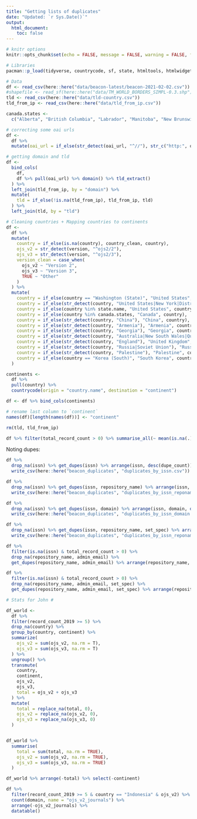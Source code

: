 ```yaml
---
title: "Getting lists of duplicates"
date: "Updated: `r Sys.Date()`"
output:
  html_document:
    toc: false
---
```



```r
# knitr options
knitr::opts_chunk$set(echo = FALSE, message = FALSE, warning = FALSE, fig.retina = 4)
```


```r
# Libraries
pacman::p_load(tidyverse, countrycode, sf, state, htmltools, htmlwidgets, urltools, janitor, DT, RColorBrewer, plotly)

# Data
df <- read_csv(here::here("data/beacon-latest/beacon-2021-02-02.csv"))
#shapefile <- read_sf(here::here("data/TM_WORLD_BORDERS_SIMPL-0.3.shp"))
tld <- read_csv(here::here("data/tld-country.csv"))
tld_from_ip <- read_csv(here::here("data/tld_from_ip.csv"))

canada.states <- 
  c("Alberta", "British Columbia", "Labrador", "Manitoba", "New Brunswick", "Newfoundland", "Nova Scotia", "Nunavut", "North West Terr.", "Ontario", "Prince Edward Is.", "Québec (Province)", "Saskatchewan", "Yukon")
```


```r
# correcting some oai urls
df <- 
  df %>% 
  mutate(oai_url = if_else(str_detect(oai_url, "^//"), str_c("http:", oai_url), oai_url))
```


```r
# getting domain and tld
df <- 
  bind_cols(
    df,
    df %>% pull(oai_url) %>% domain() %>% tld_extract()
  ) %>% 
  left_join(tld_from_ip, by = "domain") %>%
  mutate(
    tld = if_else(!is.na(tld_from_ip), tld_from_ip, tld)
  ) %>%
  left_join(tld, by = "tld")
```


```r
# Cleaning countries + Mapping countries to continents
df <-
  df %>% 
  mutate(
    country = if_else(is.na(country), country_clean, country),
    ojs_v2 = str_detect(version, "^ojs2/2"),
    ojs_v3 = str_detect(version, "^ojs2/3"),
    version_clean = case_when(
      ojs_v2 ~ "Version 2",
      ojs_v3 ~ "Version 3",
      TRUE ~ "Other"
    )
  ) %>% 
  mutate(
    country = if_else(country == "Washington (State)", "United States", country),
    country = if_else(str_detect(country, "United States|New York|District of Columbia"), "United States", country),
    country = if_else(country %in% state.name, "United States", country),
    country = if_else(country %in% canada.states, "Canada", country),
    country = if_else(str_detect(country, "China"), "China", country),
    country = if_else(str_detect(country, "Armenia"), "Armenia", country),
    country = if_else(str_detect(country, "Georgia"), "Georgia", country),
    country = if_else(str_detect(country, "Australia|New South Wales|Queensland|Victoria"), "Australia", country),
    country = if_else(str_detect(country, "England"), "United Kingdom", country),
    country = if_else(str_detect(country, "Russia|Soviet Union"), "Russia", country),
    country = if_else(str_detect(country, "Palestine"), "Palestine", country),
    country = if_else(country == "Korea (South)", "South Korea", country)
  )

continents <-
  df %>%
  pull(country) %>% 
  countrycode(origin = "country.name", destination = "continent")

df <- df %>% bind_cols(continents)

# rename last column to `continent`
names(df)[length(names(df))] <- "continent"

rm(tld, tld_from_ip)

df %>% filter(total_record_count > 0) %>% summarise_all(~ mean(is.na(.)))
```


Noting dupes:

```r
df %>% 
  drop_na(issn) %>% get_dupes(issn) %>% arrange(issn, desc(dupe_count)) %>% 
  write_csv(here::here("beacon_duplicates", "duplicates_by_issn.csv"))

df %>% 
  drop_na(issn) %>% get_dupes(issn, repository_name) %>% arrange(issn, repository_name, desc(dupe_count)) %>% 
  write_csv(here::here("beacon_duplicates", "duplicates_by_issn_reponame.csv"))

df %>% 
  drop_na(issn) %>% get_dupes(issn, domain) %>% arrange(issn, domain, desc(dupe_count)) %>% 
  write_csv(here::here("beacon_duplicates", "duplicates_by_issn_domain.csv"))
```


```r
df %>% 
  drop_na(issn) %>% get_dupes(issn, repository_name, set_spec) %>% arrange(issn, repository_name, set_spec, desc(dupe_count)) %>% 
  write_csv(here::here("beacon_duplicates", "duplicates_by_issn_reponame_setspec.csv"))

df %>% 
  filter(is.na(issn) & total_record_count > 0) %>% 
  drop_na(repository_name, admin_email) %>% 
  get_dupes(repository_name, admin_email) %>% arrange(repository_name, admin_email, desc(dupe_count))

df %>% 
  filter(is.na(issn) & total_record_count > 0) %>% 
  drop_na(repository_name, admin_email, set_spec) %>% 
  get_dupes(repository_name, admin_email, set_spec) %>% arrange(repository_name, admin_email, set_spec, desc(dupe_count))
```



```r
# Stats for John #

df_world <-
  df %>%
  filter(record_count_2019 >= 5) %>% 
  drop_na(country) %>%   
  group_by(country, continent) %>% 
  summarize(
    ojs_v2 = sum(ojs_v2, na.rm = T),
    ojs_v3 = sum(ojs_v3, na.rm = T)
  ) %>% 
  ungroup() %>% 
  transmute(
    country,
    continent,
    ojs_v2,
    ojs_v3,
    total = ojs_v2 + ojs_v3
  ) %>% 
  mutate(
    total = replace_na(total, 0),
    ojs_v2 = replace_na(ojs_v2, 0),
    ojs_v3 = replace_na(ojs_v3, 0)
  )


df_world %>% 
  summarise(
    total = sum(total, na.rm = TRUE),
    ojs_v2 = sum(ojs_v2, na.rm = TRUE),
    ojs_v3 = sum(ojs_v3, na.rm = TRUE)
  )

df_world %>% arrange(-total) %>% select(-continent)
```

```r
df %>%
  filter(record_count_2019 >= 5 & country == "Indonesia" & ojs_v2) %>% 
  count(domain, name = "ojs_v2_journals") %>% 
  arrange(-ojs_v2_journals) %>% 
  datatable()
```


